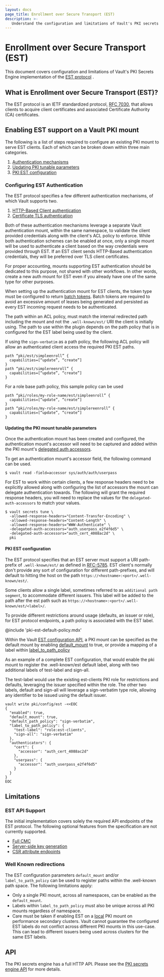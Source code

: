 ```yaml
---
layout: docs
page_title: Enrollment over Secure Transport (EST)
description: >-
   Understand the configuration and limitations of Vault's PKI secrets engine implementation of the EST protocol.
---
```


# Enrollment over Secure Transport (EST) <EnterpriseAlert inline="true" />

This document covers configuration and limitations of Vault's PKI Secrets Engine
implementation of the [EST protocol](https://datatracker.ietf.org/doc/html/rfc7030) <EnterpriseAlert inline="true" />.

## What is Enrollment over Secure Transport (EST)?

The EST protocol is an IETF standardized protocol, [RFC 7030](https://datatracker.ietf.org/doc/html/rfc7030),
that allows clients to acquire client certificates and associated
Certificate Authority (CA) certificates.

## Enabling EST support on a Vault PKI mount

The following is a list of steps required to configure an existing PKI
mount to serve EST clients. Each of which can be broken down within three main
categories.

 1. [Authentication mechanisms](#configuring-est-authentication)
 1. [Updating PKI tunable parameters](#updating-the-pki-mount-tunable-parameters)
 1. [PKI EST configuration](#pki-est-configuration)

### Configuring EST Authentication

The EST protocol specifies a few different authentication mechanisms, of which
Vault supports two.

 1. [HTTP-Based Client authentication](/vault/docs/auth/userpass)
 1. [Certificate TLS authentication](/vault/docs/auth/cert)

Both of these authentication mechanisms leverage a separate Vault authentication
mount, within the same namespace, to validate the client provided credentials
along with the client's ACL policy to enforce. While both authentication
schemes can be enabled at once, only a single mount will be used to authenticate
a client based on the way credentials were provided through EST. If an EST client sends
HTTP-Based authentication credentials, they will be preferred over TLS client
certificates.

For proper accounting, mounts supporting EST authentication should be
dedicated to this purpose, not shared with other workflows.  In other words,
create a new auth mount for EST even if you already have one of the same
type for other purposes.

When setting up the authentication mount for EST clients, the token type must
be configured to return [batch tokens](/vault/docs/concepts/tokens#batch-tokens).
Batch tokens are required to avoid an excessive amount of leases being generated
and persisted as every EST incoming request needs to be authenticated.

The path within an ACL policy, must match the internal redirected path including
the mount and not the `.well-known/est/` URI the client is initially using.
The path to use within the plugin depends on the path policy that is in configured
for the EST label being used by the client.

If using the `sign-verbatim` as a path policy, the following
ACL policy will allow an authenticated client access the required PKI EST paths.
```
path “pki/est/simpleenroll” {
  capabilities=[“update”, “create”]
}
path “pki/est/simplereenroll” {
  capabilities=[“update”, “create”]
}
```

For a role base path policy, this sample policy can be used
```
path “pki/roles/my-role-name/est/simpleenroll” {
  capabilities=[“update”, “create”]
}
path “pki/roles/my-role-name/est/simplereenroll” {
  capabilities=[“update”, “create”]
}
```

#### Updating the PKI mount tunable parameters

Once the authentication mount has been created and configured, the authentication mount's accessor
will need to be captured and added within the PKI mount's [delegated auth accessors](/vault/api-docs/system/mounts#delegated_auth_accessors).

To get an authentication mount's accessor field, the following command can be used.

```shell-session
$ vault read -field=accessor sys/auth/auth/userpass
```

For EST to work within certain clients, a few response headers need to be explicitly allowed
along with configuring the list of accessors the mount can delegate authentication towards.
The following will grant the required response headers, you will need to replace the values for the `delegated-auth-accessors`
to match your values.

```shell-session
$ vault secrets tune \
  -allowed-response-headers="Content-Transfer-Encoding" \
  -allowed-response-headers="Content-Length" \
  -allowed-response-headers="WWW-Authenticate" \
  -delegated-auth-accessors="auth_userpass_e2f4f6d5" \
  -delegated-auth-accessors="auth_cert_4088ac2d" \
  pki
```

#### PKI EST configuration

The EST protocol specifies that an EST server must support a URI path-prefix of
`.well-known/est/` as defined in [RFC-5785](https://datatracker.ietf.org/doc/html/rfc5785).
EST client's normally don't provide any sort of configuration for different path-prefixes, and will
default to hitting the host on the path `https://<hostname>:<port>/.well-known/est/`.

Some clients allow a single label, sometimes referred to as `additional path segment`,
to accommodate different issuers. This label will be added to the path after
the est path such as `https://<hostname>:<port>/.well-known/est/<label>/`.

To provide different restrictions around usage (defaults, an issuer or role),
for EST protocol endpoints, a path policy is associated with the EST
label.

@include 'pki-est-default-policy.mdx'

Within the Vault [EST configuration API](/vault/api-docs/secret/pki/issuance#set-est-configuration), a PKI
mount can be specified as the default mount by enabling [default_mount](/vault/api-docs/secret/pki/issuance#default_mount)
to true, or provide a mapping of a label within [label_to_path_policy](/vault/api-docs/secret/pki/issuance#label_to_path_policy)

As an example of a complete EST configuration, that would enable the pki mount
to register the .well-known/est default label, along with two additional labels
of test-label and sign-all.

The test-label would use the existing est-clients PKI role for restrictions and defaults,
leveraging the issuer specified within the role. The other two labels, default and sign-all will
leverage a sign-verbatim type role, allowing any identifier to be issued using the default
issuer.

```shell-session
vault write pki/config/est -<<EOC
{
  "enabled": true,
  "default_mount": true,
  "default_path_policy": "sign-verbatim",
  "label_to_path_policy": {
    "test-label": "role:est-clients",
    "sign-all": "sign-verbatim"
  },
  "authenticators": {
    "cert": {
      "accessor": "auth_cert_4088ac2d"
    },
    "userpass": {
      "accessor": "auth_userpass_e2f4f6d5"
    }
  }
}
EOC
```

## Limitations

### EST API Support

The initial implementation covers solely the required API endpoints of the EST protocol.
The following optional features from the specification are not currently supported.

 - [Full CMC](https://datatracker.ietf.org/doc/html/rfc7030#section-4.3)
 - [Server-side key generation](https://datatracker.ietf.org/doc/html/rfc7030#section-4.4)
 - [CSR attribute endpoints](https://datatracker.ietf.org/doc/html/rfc7030#section-4.5)

### Well Known redirections

The EST configuration parameters `default_mount` and/or `label_to_path_policy` can be used to register
paths within the .well-known path space. The following limitations apply:

 - Only a single PKI mount, across all namespaces, can be enabled as the `default_mount`.
 - Labels within `label_to_path_policy` must also be unique across all PKI mounts regardless of namespace.
 - Care must be taken if enabling EST on a [local](/vault/docs/commands/secrets/enable#local) PKI mount on
   performance secondary clusters. Vault cannot guarantee the configured EST labels do
   not conflict across different PKI mounts in this use-case. This can lead to
   different issuers being used across clusters for the same EST labels.

## API

The PKI secrets engine has a full HTTP API. Please see the
[PKI secrets engine API](/vault/api-docs/secret/pki) for more details.
